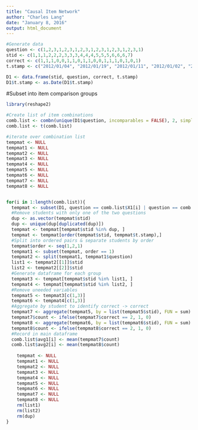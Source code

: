 ```yaml
---
title: "Causal Item Network"
author: "Charles Lang"
date: "January 8, 2016"
output: html_document
---
```

```r
#Generate data
question <- c(1,2,3,1,2,3,1,2,3,1,2,3,1,2,3,1,2,3,1)
stid <- c(1,1,1,2,2,2,3,3,3,4,4,4,5,5,5,6,6,6,7)
correct <- c(1,1,1,0,0,1,1,0,1,1,0,0,1,1,1,0,1,0,1)
t.stamp <- c("2012/01/04", "2012/01/19", "2012/01/11", "2012/01/02", "2012/01/07", "2012/01/10", "2012/01/12", "2012/01/06", "2012/01/20", "2012/01/08", "2012/01/22", "2012/01/28", "2012/01/17", "2012/01/14", "2012/01/02", "2012/01/03", "2012/01/25", "2012/01/08", "2012/01/08")

D1 <- data.frame(stid, question, correct, t.stamp)
D1$t.stamp <- as.Date(D1$t.stamp)

```
#Subset into item comparison groups
```r
library(reshape2)

#Create list of item combinations 
comb.list <- combn(unique(D1$question, incomparables = FALSE), 2, simplify = TRUE)
comb.list <- t(comb.list)

#iterate over combination list
tempmat <- NULL
tempmat1 <- NULL
tempmat2 <- NULL
tempmat3 <- NULL
tempmat4 <- NULL
tempmat5 <- NULL
tempmat6 <- NULL
tempmat7 <- NULL
tempmat8 <- NULL


for(i in 1:length(comb.list)){
  tempmat <- subset(D1, question == comb.list$X1[i] | question == comb.list$X2[i])
  #Remove students with only one of the two questions
  dup <- as.vector(tempmat$stid)
  dup <- unique(dup[duplicated(dup)])
  tempmat <- tempmat[tempmat$stid %in% dup, ]
  tempmat <- tempmat[order(tempmat$stid, tempmat$t.stamp),]
  #Split into ordered pairs & separate students by order
  tempmat$order <- seq(1,2,1)
  tempmat1 <- subset(tempmat, order == 1)
  tempmat2 <- split(tempmat1, tempmat1$question)
  list1 <- tempmat2[[1]]$stid
  list2 <- tempmat2[[2]]$stid
  #Generate dataframe for each group
  tempmat3 <- tempmat[tempmat$stid %in% list1, ]
  tempmat4 <- tempmat[tempmat$stid %in% list2, ]
  #Remove uneeded variables
  tempmat5 <- tempmat3[c(1,3)]
  tempmat6 <- tempmat4[c(1,3)]
  #Aggregate by student to identify correct -> correct
  tempmat7 <- aggregate(tempmat5, by = list(tempmat5$stid), FUN = sum)
  tempmat7$count <- ifelse(tempmat7$correct == 2, 1, 0)
  tempmat8 <- aggregate(tempmat6, by = list(tempmat6$stid), FUN = sum)
  tempmat8$count <- ifelse(tempmat8$correct == 2, 1, 0)
  #Record in main dataframe
  comb.list$avg1[i] <- mean(tempmat7$count)
  comb.list$avg2[i] <- mean(tempmat8$count)
  
    tempmat <- NULL
    tempmat1 <- NULL
    tempmat2 <- NULL
    tempmat3 <- NULL
    tempmat4 <- NULL
    tempmat5 <- NULL
    tempmat6 <- NULL
    tempmat7 <- NULL
    tempmat8 <- NULL
    rm(list1)
    rm(list2)
    rm(dup)
}

```

